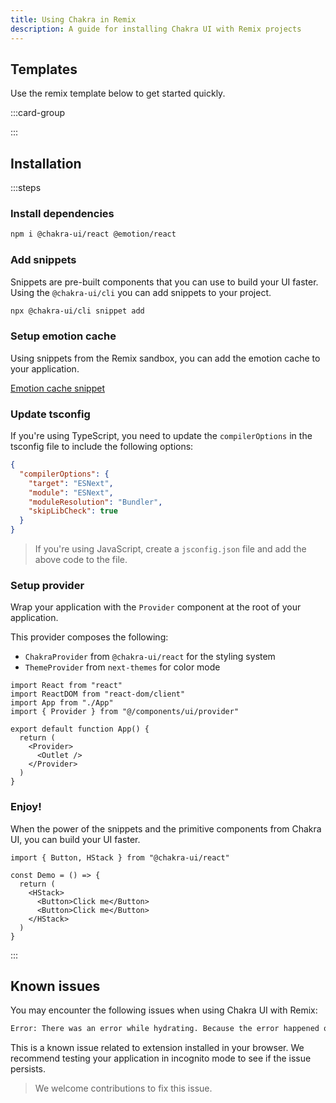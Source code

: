 ```yaml
---
title: Using Chakra in Remix
description: A guide for installing Chakra UI with Remix projects
---
```


## Templates

Use the remix template below to get started quickly.

:::card-group

<ResourceCard
  type="github"
  title="Remix template"
  url="https://github.com/chakra-ui/chakra-ui/tree/main/sandbox/remix-ts"
/>

:::

## Installation

:::steps

### Install dependencies

```bash
npm i @chakra-ui/react @emotion/react
```

### Add snippets

Snippets are pre-built components that you can use to build your UI faster.
Using the `@chakra-ui/cli` you can add snippets to your project.

```bash
npx @chakra-ui/cli snippet add
```

### Setup emotion cache

Using snippets from the Remix sandbox, you can add the emotion cache to your
application.

[Emotion cache snippet](https://github.com/chakra-ui/chakra-ui/blob/main/sandbox/remix-ts/app/emotion)

### Update tsconfig

If you're using TypeScript, you need to update the `compilerOptions` in the
tsconfig file to include the following options:

```json title="tsconfig.json"
{
  "compilerOptions": {
    "target": "ESNext",
    "module": "ESNext",
    "moduleResolution": "Bundler",
    "skipLibCheck": true
  }
}
```

> If you're using JavaScript, create a `jsconfig.json` file and add the above
> code to the file.

### Setup provider

Wrap your application with the `Provider` component at the root of your
application.

This provider composes the following:

- `ChakraProvider` from `@chakra-ui/react` for the styling system
- `ThemeProvider` from `next-themes` for color mode

```tsx title="app/root.tsx"
import React from "react"
import ReactDOM from "react-dom/client"
import App from "./App"
import { Provider } from "@/components/ui/provider"

export default function App() {
  return (
    <Provider>
      <Outlet />
    </Provider>
  )
}
```

### Enjoy!

When the power of the snippets and the primitive components from Chakra UI, you
can build your UI faster.

```tsx
import { Button, HStack } from "@chakra-ui/react"

const Demo = () => {
  return (
    <HStack>
      <Button>Click me</Button>
      <Button>Click me</Button>
    </HStack>
  )
}
```

:::

## Known issues

You may encounter the following issues when using Chakra UI with Remix:

```bash
Error: There was an error while hydrating. Because the error happened outside of a Suspense boundary, the entire root will switch to client rendering.
```

This is a known issue related to extension installed in your browser. We
recommend testing your application in incognito mode to see if the issue
persists.

> We welcome contributions to fix this issue.
